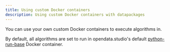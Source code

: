 ```yaml
---
title: Using custom Docker containers
description: Using custom Docker containers with datapackages
---
```



You can use your own custom Docker containers to execute algorithms in.

By default, all algorithms are set to run in opendata.studio's default [python-run-base]() Docker container.
